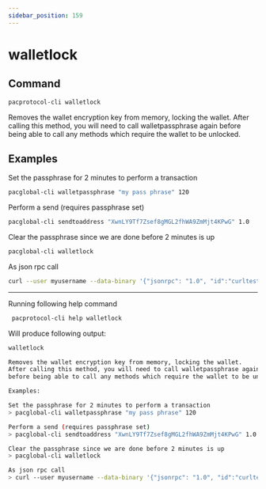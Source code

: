 ```yaml
---
sidebar_position: 159
---
```


# walletlock
## Command

```bash
pacprotocol-cli walletlock
```

Removes the wallet encryption key from memory, locking the wallet.
After calling this method, you will need to call walletpassphrase again
before being able to call any methods which require the wallet to be unlocked.



## Examples


Set the passphrase for 2 minutes to perform a transaction

```bash
pacglobal-cli walletpassphrase "my pass phrase" 120
```



Perform a send (requires passphrase set)

```bash
pacglobal-cli sendtoaddress "XwnLY9Tf7Zsef8gMGL2fhWA9ZmMjt4KPwG" 1.0
```



Clear the passphrase since we are done before 2 minutes is up

```bash
pacglobal-cli walletlock 
```



As json rpc call

```bash
curl --user myusername --data-binary '{"jsonrpc": "1.0", "id":"curltest", "method": "walletlock", "params": [] }' -H 'content-type: text/plain;' http://127.0.0.1:1111/
```




___

Running following help command
```bash
 pacprotocol-cli help walletlock
```
Will produce following output:


```bash
walletlock

Removes the wallet encryption key from memory, locking the wallet.
After calling this method, you will need to call walletpassphrase again
before being able to call any methods which require the wallet to be unlocked.

Examples:

Set the passphrase for 2 minutes to perform a transaction
> pacglobal-cli walletpassphrase "my pass phrase" 120

Perform a send (requires passphrase set)
> pacglobal-cli sendtoaddress "XwnLY9Tf7Zsef8gMGL2fhWA9ZmMjt4KPwG" 1.0

Clear the passphrase since we are done before 2 minutes is up
> pacglobal-cli walletlock 

As json rpc call
> curl --user myusername --data-binary '{"jsonrpc": "1.0", "id":"curltest", "method": "walletlock", "params": [] }' -H 'content-type: text/plain;' http://127.0.0.1:1111/

```


